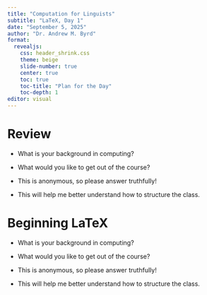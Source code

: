 ```yaml
---
title: "Computation for Linguists"
subtitle: "LaTeX, Day 1"
date: "September 5, 2025"
author: "Dr. Andrew M. Byrd"
format:
  revealjs:
    css: header_shrink.css
    theme: beige
    slide-number: true
    center: true
    toc: true
    toc-title: "Plan for the Day"
    toc-depth: 1
editor: visual
---
```


# Review

-   What is your background in computing?

-   What would you like to get out of the course?

-   This is anonymous, so please answer truthfully!

-   This will help me better understand how to structure the class.

# Beginning LaTeX

-   What is your background in computing?

-   What would you like to get out of the course?

-   This is anonymous, so please answer truthfully!

-   This will help me better understand how to structure the class.
